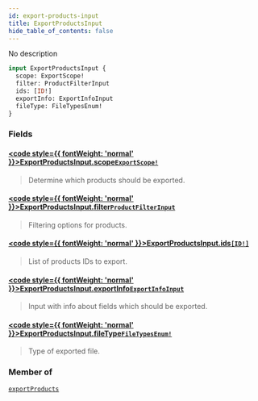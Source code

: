 ```yaml
---
id: export-products-input
title: ExportProductsInput
hide_table_of_contents: false
---
```








No description

```graphql
input ExportProductsInput {
  scope: ExportScope!
  filter: ProductFilterInput
  ids: [ID!]
  exportInfo: ExportInfoInput
  fileType: FileTypesEnum!
}
```


### Fields

#### [<code style={{ fontWeight: 'normal' }}>ExportProductsInput.<b>scope</b></code>](#)<Bullet />[`ExportScope!`](../../../developer/api-reference/enums/export-scope) <Badge class="secondary" text="non-null"/> <Badge class="secondary" text="enum"/>
> Determine which products should be exported.
> 

#### [<code style={{ fontWeight: 'normal' }}>ExportProductsInput.<b>filter</b></code>](#)<Bullet />[`ProductFilterInput`](../../../developer/api-reference/inputs/product-filter-input) <Badge class="secondary" text="input"/>
> Filtering options for products.
> 

#### [<code style={{ fontWeight: 'normal' }}>ExportProductsInput.<b>ids</b></code>](#)<Bullet />[`[ID!]`](../../../developer/api-reference/scalars/id) <Badge class="secondary" text="list"/> <Badge class="secondary" text="scalar"/>
> List of products IDs to export.
> 

#### [<code style={{ fontWeight: 'normal' }}>ExportProductsInput.<b>exportInfo</b></code>](#)<Bullet />[`ExportInfoInput`](../../../developer/api-reference/inputs/export-info-input) <Badge class="secondary" text="input"/>
> Input with info about fields which should be exported.
> 

#### [<code style={{ fontWeight: 'normal' }}>ExportProductsInput.<b>fileType</b></code>](#)<Bullet />[`FileTypesEnum!`](../../../developer/api-reference/enums/file-types-enum) <Badge class="secondary" text="non-null"/> <Badge class="secondary" text="enum"/>
> Type of exported file.
> 



### Member of

[`exportProducts`](../../../developer/api-reference/mutations/export-products)  <Badge class="secondary" text="mutation"/>



